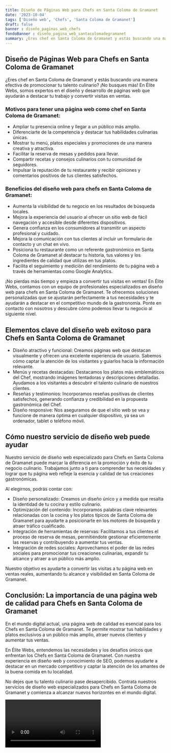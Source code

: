 ```yaml
---
title: Diseño de Páginas Web para Chefs en Santa Coloma de Gramanet
date: '2023-10-04'
tags: ['Diseño web', 'Chefs', 'Santa Coloma de Gramanet']
draft: false
banner : diseño_paginas_web_chefs
fondoBanner : diseño_pagina_web_santacolomadegramanet
summary: ¿Eres chef en Santa Coloma de Gramanet y estás buscando una manera efectiva de promocionar tu talento culinario? ¡No busques más! En Élite Webs, somos expertos en el diseño y desarrollo de páginas web que ayudarán a destacar tu trabajo y convertir visitas en ventas.
---
```


## Diseño de Páginas Web para Chefs en Santa Coloma de Gramanet

¿Eres chef en Santa Coloma de Gramanet y estás buscando una manera efectiva de promocionar tu talento culinario? ¡No busques más! En Élite Webs, somos expertos en el diseño y desarrollo de páginas web que ayudarán a destacar tu trabajo y convertir visitas en ventas.

### Motivos para tener una página web como chef en Santa Coloma de Gramanet:

- Ampliar tu presencia online y llegar a un público más amplio.
- Diferenciarte de la competencia y destacar tus habilidades culinarias únicas.
- Mostrar tu menú, platos especiales y promociones de una manera creativa y atractiva.
- Facilitar la reserva de mesas y pedidos para llevar.
- Compartir recetas y consejos culinarios con tu comunidad de seguidores.
- Impulsar la reputación de tu restaurante y recibir opiniones y comentarios positivos de tus clientes satisfechos.

### Beneficios del diseño web para chefs en Santa Coloma de Gramanet:

- Aumenta la visibilidad de tu negocio en los resultados de búsqueda locales.
- Mejora la experiencia del usuario al ofrecer un sitio web de fácil navegación y accesible desde diferentes dispositivos.
- Genera confianza en los consumidores al transmitir un aspecto profesional y cuidado.
- Mejora la comunicación con tus clientes al incluir un formulario de contacto y un chat en vivo.
- Posiciona tu restaurante como un referente gastronómico en Santa Coloma de Gramanet al destacar tu historia, tus valores y los ingredientes de calidad que utilizas en tus platos.
- Facilita el seguimiento y medición del rendimiento de tu página web a través de herramientas como Google Analytics.

¡No pierdas más tiempo y empieza a convertir tus visitas en ventas! En Élite Webs, contamos con un equipo de profesionales especializados en diseño web para chefs en Santa Coloma de Gramanet. Te ofrecemos soluciones personalizadas que se ajustarán perfectamente a tus necesidades y te ayudarán a destacar en el competitivo mundo de la gastronomía. Ponte en contacto con nosotros y descubre cómo podemos llevar tu negocio al siguiente nivel.

<GifSeo />

<Cta />

## Elementos clave del diseño web exitoso para Chefs en Santa Coloma de Gramanet

- Diseño atractivo y funcional: Creamos páginas web que destacan visualmente y ofrecen una excelente experiencia de usuario. Sabemos cómo captar la atención de los visitantes y guiarlos hacia la información relevante.
- Menús y recetas destacadas: Destacamos los platos más emblemáticos del Chef, mostrando imágenes tentadoras y descripciones detalladas. Ayudamos a los visitantes a descubrir el talento culinario de nuestros clientes.
- Reseñas y testimonios: Incorporamos reseñas positivas de clientes satisfechos, generando confianza y credibilidad en la propuesta gastronómica del Chef.
- Diseño responsive: Nos aseguramos de que el sitio web se vea y funcione de manera óptima en cualquier dispositivo, ya sea un ordenador, tablet o teléfono móvil.

## Cómo nuestro servicio de diseño web puede ayudar

Nuestro servicio de diseño web especializado para Chefs en Santa Coloma de Gramanet puede marcar la diferencia en la promoción y éxito de tu negocio culinario. Trabajamos junto a ti para comprender tus necesidades y lograr que tu página web refleje la esencia y calidad de tus creaciones gastronómicas.

Al elegirnos, podrás contar con:

- Diseño personalizado: Creamos un diseño único y a medida que resalta la identidad de tu cocina y estilo culinario.
- Optimización del contenido: Incorporamos palabras clave relevantes relacionadas con la cocina y los platos típicos de Santa Coloma de Gramanet para ayudarte a posicionarte en los motores de búsqueda y atraer tráfico cualificado.
- Integración de herramientas de reservas: Facilitamos a tus clientes el proceso de reserva de mesas, permitiéndote gestionar eficientemente las reservas y contribuyendo a aumentar tus ventas.
- Integración de redes sociales: Aprovechamos el poder de las redes sociales para promocionar tus creaciones culinarias, expandir tu alcance y atraer a un público más amplio.

Nuestro objetivo es ayudarte a convertir las visitas a tu página web en ventas reales, aumentando tu alcance y visibilidad en Santa Coloma de Gramanet.

## Conclusión: La importancia de una página web de calidad para Chefs en Santa Coloma de Gramanet

En el mundo digital actual, una página web de calidad es esencial para los Chefs en Santa Coloma de Gramanet. Te permite mostrar tus habilidades y platos exclusivos a un público más amplio, atraer nuevos clientes y aumentar tus ventas.

En Élite Webs, entendemos las necesidades y los desafíos únicos que enfrentan los Chefs en Santa Coloma de Gramanet. Con nuestra experiencia en diseño web y conocimiento de SEO, podemos ayudarte a destacar en un mercado competitivo y captar la atención de los amantes de la buena comida en tu localidad.

No dejes que tu talento culinario pase desapercibido. Contrata nuestros servicios de diseño web especializados para Chefs en Santa Coloma de Gramanet y comienza a alcanzar nuevos horizontes en el mundo digital.

<Video />

<CtaBot job='Chefs' city='Santa Coloma de Gramanet'/>

<Gmaps query='Santa Coloma de Gramanet+españa+maps' />